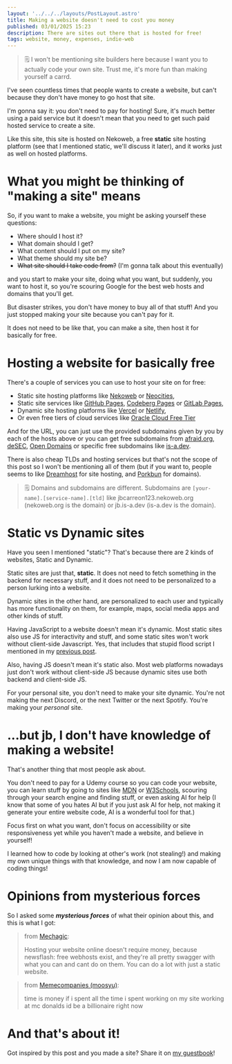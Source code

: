 ---
layout: '../../../layouts/PostLayout.astro'
title: Making a website doesn't need to cost you money
published: 03/01/2025 15:23
description: There are sites out there that is hosted for free!
tags: website, money, expenses, indie-web
---
> 🗒️ I won't be mentioning site builders here because I want you to actually code
> your own site. Trust me, it's more fun than making yourself a carrd.

I've seen countless times that people wants to create a website, but
can't because they don't have money to go host that site.

I'm gonna say it: you don't need to pay for hosting! Sure, it's much better
using a paid service but it doesn't mean that you need to get such paid hosted
service to create a site.

Like this site, this site is hosted on Nekoweb, a free **static** site hosting
platform (see that I mentioned static, we'll discuss it later), and it works just
as well on hosted platforms.

# What you might be thinking of "making a site" means
So, if you want to make a website, you might be asking yourself these questions:

 - Where should I host it?
 - What domain should I get?
 - What content should I put on my site?
 - What theme should my site be?
 - ~~What site should I take code from?~~ (I'm gonna talk about this eventually)

and you start to make your site, doing what you want, but suddenly, you want to host it,
so you're scouring Google for the best web hosts and domains that you'll get.

But disaster strikes, you don't have money to buy all of that stuff! And you just stopped
making your site because you can't pay for it.

It does not need to be like that, you can make a site, then host it for basically for free.

# Hosting a website for basically free
There's a couple of services you can use to host your site on for free:
 - Static site hosting platforms like [Nekoweb](https://nekoweb.org) or [Neocities](https://neocities.org/),
 - Static site services like [GitHub Pages](https://pages.github.com/), [Codeberg Pages](https://codeberg.page/) or [GitLab Pages](https://docs.gitlab.com/user/project/pages/),
 - Dynamic site hosting platforms like [Vercel](https://vercel.com/) or [Netlify](https://www.netlify.com/),
 - Or even free tiers of cloud services like [Oracle Cloud Free Tier](https://www.oracle.com/cloud/free/)

And for the URL, you can just use the provided subdomains given by you by each of the hosts
above or you can get free subdomains from [afraid.org](https://freedns.afraid.org/), [deSEC](https://desec.io/),
[Open Domains](https://github.com/open-domains/register) or specific free subdomains like [is-a.dev](https://is-a.dev).

There is also cheap TLDs and hosting services but that's not the scope of this post so I won't
be mentioning all of them (but if you want to, people seems to like [Dreamhost](https://www.dreamhost.com/) for site
hosting, and [Porkbun](https://porkbun.com/) for domains).

> 🗒️ Domains and subdomains are different. Subdomains are `[your-name].[service-name].[tld]`
> like jbcarreon123.nekoweb.org (nekoweb.org is the domain) or jb.is-a.dev (is-a.dev is the domain).

# Static vs Dynamic sites
Have you seen I mentioned "static"? That's because there are 2 kinds of websites,
Static and Dynamic.

Static sites are just that, **static**. It does not need to fetch something in the 
backend for necessary stuff, and it does not need to be personalized to a person lurking
into a website.

Dynamic sites in the other hand, are personalized to each user and typically has more
functionality on them, for example, maps, social media apps and other kinds of stuff.

Having JavaScript to a website doesn't mean it's dynamic. Most static sites also use JS for
interactivity and stuff, and some static sites won't work without client-side Javascript. Yes, that
includes that stupid flood script I mentioned in my [previous post](/posts/annoying-scripts-should-be-gone).

Also, having JS doesn't mean it's static also. Most web platforms nowadays just don't work without client-side JS
because dynamic sites use both backend and client-side JS.

For your personal site, you don't need to make your site dynamic. You're not making the
next Discord, or the next Twitter or the next Spotify. You're making your *personal* site.

# ...but jb, I don't have knowledge of making a website!
That's another thing that most people ask about.

You don't need to pay for a Udemy course so you can code your website, you can learn stuff
by going to sites like [MDN](https://developer.mozilla.org/en-US/docs/Learn_web_development) or [W3Schools](https://www.w3schools.com/),
scouring through your search engine and finding stuff, or even asking AI for help
(I know that some of you hates AI but if you just ask AI for help, not making it generate your
entire website code, AI is a wonderful tool for that.)

Focus first on what you want, don't focus on accessibility or site responsiveness yet while
you haven't made a website, and believe in yourself!

I learned how to code by looking at other's work (not stealing!) and making my own unique things
with that knowledge, and now I am now capable of coding things!

# Opinions from mysterious forces
So I asked some ***mysterious forces*** of what their opinion about this, and this is what I got:

> <p class="text-xs">from <a href="https://mechagic.party/">Mechagic</a>:</p>
> Hosting your website online doesn't require money, because newsflash: free webhosts exist,
> and they're all pretty swagger with what you can and cant do on them. You can do a lot with just a static website.

> <p class="text-xs">from <a href="https://moosyu.nekoweb.org">Memecompanies (moosyu)</a>:</p>
> time is money if i spent all the time i spent working on my site working at mc donalds id be a billionaire right now

# And that's about it!
Got inspired by this post and you made a site? Share it on [my guestbook](https://jbcarreon123.atabook.org)!